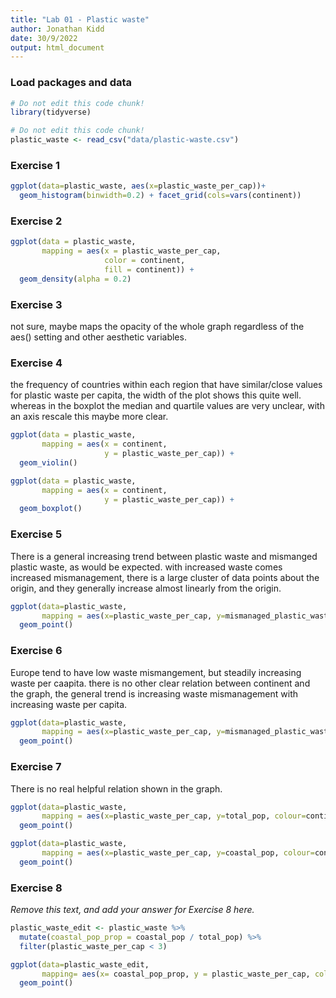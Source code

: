 ```yaml
---
title: "Lab 01 - Plastic waste"
author: Jonathan Kidd   
date: 30/9/2022
output: html_document
---
```


### Load packages and data

```r
# Do not edit this code chunk!
library(tidyverse) 
```

```r
# Do not edit this code chunk!
plastic_waste <- read_csv("data/plastic-waste.csv")
```

### Exercise 1


```r
ggplot(data=plastic_waste, aes(x=plastic_waste_per_cap))+
  geom_histogram(binwidth=0.2) + facet_grid(cols=vars(continent))
```

### Exercise 2

```r
ggplot(data = plastic_waste, 
       mapping = aes(x = plastic_waste_per_cap, 
                     color = continent, 
                     fill = continent)) +
  geom_density(alpha = 0.2)
```

### Exercise 3

not sure, maybe maps the opacity of the whole graph regardless of the aes() setting and other aesthetic variables.

### Exercise 4

the frequency of countries within each region that have similar/close values for plastic waste per capita, the width of the plot shows this quite well.
whereas in the boxplot the median and quartile values are very unclear, with an axis rescale this maybe more clear. 

```r
ggplot(data = plastic_waste, 
       mapping = aes(x = continent, 
                     y = plastic_waste_per_cap)) +
  geom_violin()

ggplot(data = plastic_waste, 
       mapping = aes(x = continent, 
                     y = plastic_waste_per_cap)) +
  geom_boxplot()
```

### Exercise 5

There is a general increasing trend between plastic waste and mismanged plastic waste, as would be expected. with increased waste comes increased mismanagement, there is a large cluster of data points about the origin, and they generally increase almost linearly from the origin.

```r
ggplot(data=plastic_waste,
       mapping = aes(x=plastic_waste_per_cap, y=mismanaged_plastic_waste_per_cap))+
  geom_point()
```

### Exercise 6

Europe tend to have low waste mismangement, but steadily increasing waste per caapita. there is no other clear relation between continent and the graph, the general trend is increasing waste mismanagement with increasing waste per capita.


```r
ggplot(data=plastic_waste,
       mapping = aes(x=plastic_waste_per_cap, y=mismanaged_plastic_waste_per_cap, colour=continent))+
  geom_point()
```

### Exercise 7

There is no real helpful relation shown in the graph. 

```r
ggplot(data=plastic_waste,
       mapping = aes(x=plastic_waste_per_cap, y=total_pop, colour=continent))+
  geom_point()
```

```r
ggplot(data=plastic_waste,
       mapping = aes(x=plastic_waste_per_cap, y=coastal_pop, colour=continent))+
  geom_point()
```

### Exercise 8

*Remove this text, and add your answer for Exercise 8 here.*

```r
plastic_waste_edit <- plastic_waste %>% 
  mutate(coastal_pop_prop = coastal_pop / total_pop) %>%
  filter(plastic_waste_per_cap < 3)

ggplot(data=plastic_waste_edit,
       mapping= aes(x= coastal_pop_prop, y = plastic_waste_per_cap, colour = continent))+
  geom_point()
```


